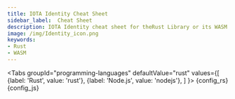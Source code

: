 ```yaml
---
title: IOTA Identity Cheat Sheet
sidebar_label:  Cheat Sheet
description: IOTA Identity cheat sheet for theRust Library or its WASM binding.
image: /img/Identity_icon.png
keywords:
- Rust
- WASM
---
```


<Tabs
groupId="programming-languages"
defaultValue="rust"
values={[
{label: 'Rust', value: 'rust'},
{label: 'Node.js', value: 'nodejs'},
]
}>
<TabItem value="rust">
    <CodeBlock className="language-javascript">
        {config_rs}
    </CodeBlock>
</TabItem>
<TabItem value='nodejs'>
    <CodeBlock className="language-javascript">
        {config_js}
    </CodeBlock></TabItem>
</Tabs>